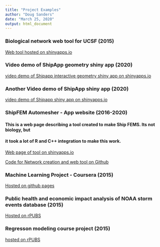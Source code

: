 ```yaml
---
title: "Project Examples"
author: "Doug Sanders"
date: "March 25, 2020"
output: html_document
---
```


### Biological network web tool for UCSF (2015) ###
[Web tool hosted on shinyapps.io](https://DougSanders79.shinyapps.io/Shiny_CytoscapeJS_Demo)

### Video demo of ShipApp geometry shiny app (2020) 
[video demo of Shipapp interactive geometry shiny app on shinyapps.io](https://www.youtube.com/watch?v=8yaXNiy5JcI&feature=youtu.be)

### Another Video demo of ShipApp shiny app (2020) 
[video demo of Shipapp shiny app on shinyapps.io](https://www.youtube.com/watch?v=Cr7Qf3qcymw&feature=youtu.be)

### ShipFEM Automesher - App website (2016-2020) ###
#### This is a web page describing a tool created to make Ship FEMS.  Its not biology, but 
#### it took a lot of R and C++ integration to make this work.

[Web page of tool on shinyapps.io](https://dougsanders79.shinyapps.io/DiscoverShipFEM/)


[Code for Network creation and web tool on Github](https://github.com/dougsanders79/Shiny_CytoscapeJS_Demo.git)

### Machine Learning Project - Coursera (2015) ###

[Hosted on github pages](http://dougsanders79.github.io/Coursera_MLproject/Machine_Learning_Project.html)

### Public health and economic impact analysis of NOAA storm events database (2015) ###

[Hosted on rPUBS](http://rpubs.com/DougSandersCA/Reproducible_Research)

### Regresson modeling course project (2015) ###

[hosted on rPUBS](http://rpubs.com/DougSandersCA/Reproducible_Research)


